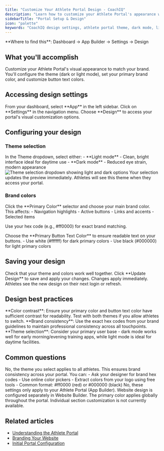 ```yaml
---
title: "Customize Your Athlete Portal Design - CoachIQ"
description: "Learn how to customize your Athlete Portal's appearance with themes, brand colors, and button styling for a professional look."
sidebarTitle: "Portal Setup & Design"
icon: "palette"
keywords: "CoachIQ design settings, athlete portal theme, dark mode, light mode, brand colors, portal customization"
---
```


<Info>
**Where to find this**: Dashboard → App Builder → Settings → Design
</Info>

## What you'll accomplish

Customize your Athlete Portal's visual appearance to match your brand. You'll configure the theme (dark or light mode), set your primary brand color, and customize button text colors.

## Accessing design settings

<Steps>
<Step title="Navigate to App Builder">
From your dashboard, select **App** in the left sidebar.
</Step>

<Step title="Go to Settings">
Click on **Settings** in the navigation menu.
</Step>

<Step title="Select Design">
Choose **Design** to access your portal's visual customization options.
</Step>
</Steps>

## Configuring your design

### Theme selection

<Steps>
<Step title="Choose your theme">
In the Theme dropdown, select either:
- **Light mode** - Clean, bright interface ideal for daytime use
- **Dark mode** - Reduced eye strain, modern appearance

<Frame>
<img src="/images/theme-selection.png" alt="Theme selection dropdown showing light and dark options" />
</Frame>
</Step>

<Step title="Preview changes">
Your selection updates the preview immediately. Athletes will see this theme when they access your portal.
</Step>
</Steps>

### Brand colors

<Steps>
<Step title="Set Primary Color">
Click the **Primary Color** selector and choose your main brand color. This affects:
- Navigation highlights
- Active buttons
- Links and accents
- Selected items

Use your hex code (e.g., #ff0000) for exact brand matching.
</Step>

<Step title="Set Button Text Color">
Choose the **Primary Button Text Color** to ensure readable text on your buttons. 
- Use white (#ffffff) for dark primary colors
- Use black (#000000) for light primary colors
</Step>
</Steps>

## Saving your design

<Steps>
<Step title="Review your choices">
Check that your theme and colors work well together.
</Step>

<Step title="Update Design">
Click **Update Design** to save and apply your changes.

<Check>
Changes apply immediately. Athletes see the new design on their next login or refresh.
</Check>
</Step>
</Steps>

## Design best practices

<Tip>
**Color contrast**: Ensure your primary color and button text color have sufficient contrast for readability. Test with both themes if you allow athletes to switch.
</Tip>

<Tip>
**Brand consistency**: Use the exact hex codes from your brand guidelines to maintain professional consistency across all touchpoints.
</Tip>

<Tip>
**Theme selection**: Consider your primary user base - dark mode works well for early morning/evening training apps, while light mode is ideal for daytime facilities.
</Tip>

## Common questions

<AccordionGroup>
<Accordion title="Can athletes choose their own theme?">
No, the theme you select applies to all athletes. This ensures brand consistency across your portal.
</Accordion>

<Accordion title="How do I find my brand's hex color?">
You can:
- Ask your designer for brand hex codes
- Use online color pickers
- Extract colors from your logo using free tools
- Common format: #ff0000 (red) or #000000 (black)
</Accordion>

<Accordion title="Will this affect my website too?">
No, these settings only apply to your Athlete Portal (App Builder). Website design is configured separately in Website Builder.
</Accordion>

<Accordion title="Can I use different colors for different sections?">
The primary color applies globally throughout the portal. Individual section customization is not currently available.
</Accordion>
</AccordionGroup>

## Related articles

- [Understanding the Athlete Portal](/athlete-portal/overview)
- [Branding Your Website](/website/design/branding)
- [Initial Portal Configuration](/athlete-portal/initial-setup)